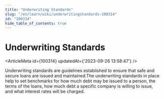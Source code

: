 ```yaml
---
title: "Underwriting Standards"
slug: "/en/learn/wiki/underwritingstandards-100314"
id: "100314"
hide_table_of_contents: true
---
```



# Underwriting Standards

<ArticleMeta id={100314} updatedAt={'2023-09-26 13:58:47'} />
<div className='border-solid border-b border-t-0 my-4 border-[var(--ifm-color-gray-300)]' />

Underwriting standards are guidelines established to ensure that safe and secure loans are issued and maintained.The underwriting standards in place help to set benchmarks for how much debt may be issued to a person, the terms of the loans, how much debt a specific company is willing to issue, and what interest rates will be charged.

